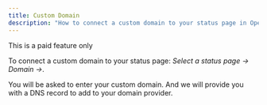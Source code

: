 ```yaml
---
title: Custom Domain
description: "How to connect a custom domain to your status page in OpenStatus"
---
```



<Aside>This is a paid feature only</Aside>

To connect a custom domain to your status page: _Select a status page &rarr; Domain &rarr;_.

You will be asked to enter your custom domain. And we will provide you with a DNS record to add to your domain provider.